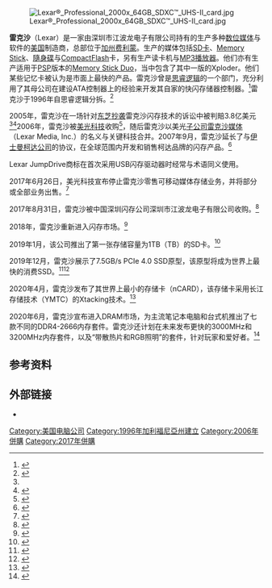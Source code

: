 {{Infobox company
| name       = Lexar Media, Inc.
| type       = [[子公司|子公司]]
| logo       = Lexar.png
| foundation = {{Start date and age|1996}}
| key people = 
| location   = {{USA}}[[加利福尼亚州|加利福尼亚州]][[聖荷西_(加利福尼亞州)|圣何塞]]
| founders   = John Reimer<br>Mike Liccardo<br>Paul Wenz<br>Petro Estakhri<ref name="Photography Blog">{{cite web|title=Lexar Awarded $380 Million in Damages|url=http://www.photographyblog.com/news/lexar_awarded_380_million_in_damages/|website=PhotographyBlog.com|publisher=Photo 360 Limited|accessdate=10 November 2013|archive-date=2018-01-09|archive-url=https://web.archive.org/web/20180109181214/http://www.photographyblog.com/news/lexar_awarded_380_million_in_damages/|dead-url=no}}</ref>
| industry   = [[记忆体|记忆体]]
| products   = [[SD卡|SD卡]]<br>[[USB隨身碟|USB隨身碟]]<br>[[固态硬盘|固态硬盘]]<br>[[闪存|闪存]]<br>[[CompactFlash|CompactFlash]]<br>读卡器<br>[[XQD|XQD]]
| parent     = 深圳市江波龙电子有限公司 (2017-现在)
| website    = {{Official URL}}
}}
[[File:Lexar®_Professional_2000x_64GB_SDXC™_UHS-II_card.jpg|thumb]]

'''雷克沙'''（Lexar）是一家由深圳市江波龙电子有限公司持有的生产多种[[数位媒体|数位媒体]]与软件的[[美国|美国]]制造商，总部位于[[加州|加州]][[費利蒙_(美國加州)|费利蒙]]。生产的媒体包括[[SD卡|SD卡]]、[[Memory_Stick|Memory Stick]]、[[隨身碟|隨身碟]]与[[CompactFlash|CompactFlash]]卡，另有生产读卡机与[[MP3播放器|MP3播放器]]。他们亦有生产适用于[[PlayStation_Portable|PSP]]版本的[[Memory_Stick_Duo|Memory Stick Duo]]，当中包含了其中一版的Xploder。他们某些记忆卡被认为是市面上最快的产品。雷克沙曾是[[思睿逻辑|思睿逻辑]]的一个部门，充分利用了其母公司在建设ATA控制器上的经验来开发其自家的快闪存储器控制器。<ref>{{cite web|title=Lexar Adds Xploder Lite Software To Its Gaming Edition Memory Cards|url=http://www.lexar.com/about/newsroom/press-releases/lexar-adds-xploder-lite-software-its-gaming-edition-memory-cards|publisher=Lexar Media, Inc|accessdate=10 November 2013|archive-url=https://web.archive.org/web/20131110214210/http://www.lexar.com/about/newsroom/press-releases/lexar-adds-xploder-lite-software-its-gaming-edition-memory-cards|archive-date=2013-11-10|url-status=yes}}</ref>雷克沙于1996年自思睿逻辑分拆。<ref>{{cite web|title=Lexar Media Holds The Right Cards|url=https://www.forbes.com/2003/04/10/cx_ah_0410flash.html|publisher=Forbes.com LLC|accessdate=10 November 2013|archive-date=2020-08-15|archive-url=https://web.archive.org/web/20200815152337/https://www.forbes.com/2003/04/10/cx_ah_0410flash.html|dead-url=no}}</ref> 

2005年，雷克沙在一场针对[[东芝|东芝]][[抄袭|抄袭]]雷克沙闪存技术的诉讼中被判賠3.8亿美元<ref name="Photography Blog" /><ref>{{cite web| url=http://www.bizjournals.com/sanjose/stories/2005/03/21/daily32.html| title=Lexar wins patent suit against Toshiba| date=March 23, 2005| publisher=Silicon Valley Business Journal| access-date=October 7, 2015}}</ref>2006年，雷克沙被[[美光科技|美光科技]]收购<ref>{{Cite press release|url=https://www.businesswire.com/news/home/20060621005878/en/Micron-Technology-Lexar-Media-Announce-Completion-Transaction|title=Micron Technology, Inc., and Lexar Media, Inc. Announce Completion of Transaction|date=21 June 2006|access-date=28 October 2018|archive-url=https://web.archive.org/web/20170309054201/https://www.businesswire.com/news/home/20060621005878/en/Micron-Technology-Lexar-Media-Announce-Completion-Transaction|archive-date=2017-03-09|dead-url=no}}</ref>，随后雷克沙以美光[[子公司|子公司]][[雷克沙媒体|雷克沙媒体]]（Lexar Media, Inc.）的名义与关键科技合并。2007年9月，雷克沙延长了与[[伊士曼柯达公司|伊士曼柯达公司]]的协议，在全球范围内开发和销售柯达品牌的闪存产品。<ref>{{cite web|title=Kodak and Lexar Announce New Extended Five-Year Agreement|date=4 September 2007|url=http://www.businesswire.com/news/home/20070904005281/en/Kodak-Lexar-Announce-Extended-Five-Year-Agreement|publisher=Business Wire|accessdate=10 November 2013|archive-date=2018-10-29|archive-url=https://web.archive.org/web/20181029071539/https://www.businesswire.com/news/home/20070904005281/en/Kodak-Lexar-Announce-Extended-Five-Year-Agreement|dead-url=no}}</ref>

Lexar JumpDrive商标在首次采用USB闪存驱动器时经常与术语同义使用。

2017年6月26日，美光科技宣布停止雷克沙零售可移动媒体存储业务，并将部分或全部业务出售。<ref>{{Cite web|url=https://www.micron.com/about/blogs/2017/june/micron-discontinuing-lexar-removable-storage-retail-business|title=Micron Technology, Inc. - Micron Discontinuing Lexar Removable Storage Retail Business|last=Hawkins|first=Jay|date=26 June 2017|website=Micron.com|archive-url=https://web.archive.org/web/20170825023032/https://www.micron.com/about/blogs/2017/june/micron-discontinuing-lexar-removable-storage-retail-business|archive-date=2017-08-25|url-status=no|access-date=24 August 2017}}</ref>

2017年8月31日，雷克沙被中国深圳闪存公司深圳市江波龙电子有限公司收购。<ref>{{cite web|url=http://www.longsys.com/longsys-acquires-lexar-brand-a-leading-brand-for-high-performance-removable-storage-solutions/|title=Longsys Acquires Lexar Brand, a Leading Brand for High-Performance Removable Storage Solutions|date=31 August 2017|website=Longsys.com|access-date=13 September 2017|archive-url=https://web.archive.org/web/20170901160044/http://www.longsys.com/longsys-acquires-lexar-brand-a-leading-brand-for-high-performance-removable-storage-solutions/|archive-date=2017-09-01|dead-url=no}}</ref>

2018年，雷克沙重新进入闪存市场。<ref>{{cite web|url=https://www.theverge.com/circuitbreaker/2018/8/17/17724060/lexar-flash-storage-return|title=Lexar's making a glorious return to the world of flash storage|first=Shoshana|last=Wodinsky|date=17 August 2018|website=The Verge|accessdate=27 April 2019|archive-date=2020-11-09|archive-url=https://web.archive.org/web/20201109014629/https://www.theverge.com/circuitbreaker/2018/8/17/17724060/lexar-flash-storage-return|dead-url=no}}</ref>

2019年1月，该公司推出了第一张存储容量为1TB（TB）的SD卡。<ref>{{cite news |title=Lexar Announces 1TB 633x SDXC UHS-I card, the behemoth of storage capacity. |url=http://www.lexar.com/lexar-announces-1tb-633x-sdxc-uhs-i-card-the-behemoth-of-storage-capacity/ |date=9 January 2019 |work=Lexar |accessdate=10 January 2019 |archive-date=2020-11-12 |archive-url=https://web.archive.org/web/20201112030323/https://www.lexar.com/lexar-announces-1tb-633x-sdxc-uhs-i-card-the-behemoth-of-storage-capacity/ |dead-url=no }}</ref>

2019年12月，雷克沙展示了7.5GB/s PCIe 4.0 SSD原型，该原型将成为世界上最快的消费SSD。<ref>{{Cite web|url=https://blocksandfiles.com/2019/12/17/lexar-pcie-4-0-ssd/|title=Lexar demos world's fastest consumer SSD|last=Mellor|first=Chris|date=2019-12-17|website=Blocks and Files|language=en-GB|access-date=2020-02-21|archive-date=2020-10-24|archive-url=https://web.archive.org/web/20201024005944/https://blocksandfiles.com/2019/12/17/lexar-pcie-4-0-ssd/|dead-url=no}}</ref><ref>{{Cite web|url=https://www.pcmag.com/news/lexar-is-testing-a-7gbs-pcie-ssd|title=Lexar Is Testing a 7GB/s PCIe SSD|website=PCMAG|language=en|access-date=2020-02-21|archive-date=2021-04-24|archive-url=https://web.archive.org/web/20210424061014/https://www.pcmag.com/news/lexar-is-testing-a-7gbs-pcie-ssd|dead-url=no}}</ref>

2020年4月，雷克沙发布了其世界上最小的存储卡（nCARD），该存储卡采用长江存储技术（YMTC）的Xtacking技术。<ref>{{cite news |title=Longsys & Yangtze Memory Technologies Revealed the World's Smallest MicroSD Card |url=https://www.gadgetsay.com/longsys-electronics-yangtze-river-storage-revealed-the-worlds-smallest-microsd-card/ |date=21 April 2020 |work=Gadgetsay |accessdate=24 April 2020 |archive-date=2020-10-24 |archive-url=https://web.archive.org/web/20201024093908/https://www.gadgetsay.com/longsys-electronics-yangtze-river-storage-revealed-the-worlds-smallest-microsd-card/ |dead-url=no }}</ref>

2020年6月，雷克沙宣布进入DRAM市场，为主流笔记本电脑和台式机推出了七款不同的DDR4-2666内存套件。雷克沙还计划在未来发布更快的3000MHz和3200MHz内存套件，以及“带散热片和RGB照明”的套件，针对玩家和爱好者。<ref>{{cite news |title=Lexar launches its first-ever DRAM kits, promises faster RAM is coming |url=https://www.pcgamer.com/lexar-launches-its-first-ever-dram-kits-promises-faster-ram-is-coming/ |date=19 June 2020 |work=PC Gamer |accessdate=21 June 2020 |archive-date=2021-02-14 |archive-url=https://web.archive.org/web/20210214095411/https://www.pcgamer.com/lexar-launches-its-first-ever-dram-kits-promises-faster-ram-is-coming/ |dead-url=no }}</ref>

==参考资料==
{{Reflist}}

==外部链接==
{{commons category|Lexar}}
* {{Official website}}

[[Category:美国电脑公司|Category:美国电脑公司]]
[[Category:1996年加利福尼亞州建立|Category:1996年加利福尼亞州建立]]
[[Category:2006年併購|Category:2006年併購]]
[[Category:2017年併購|Category:2017年併購]]